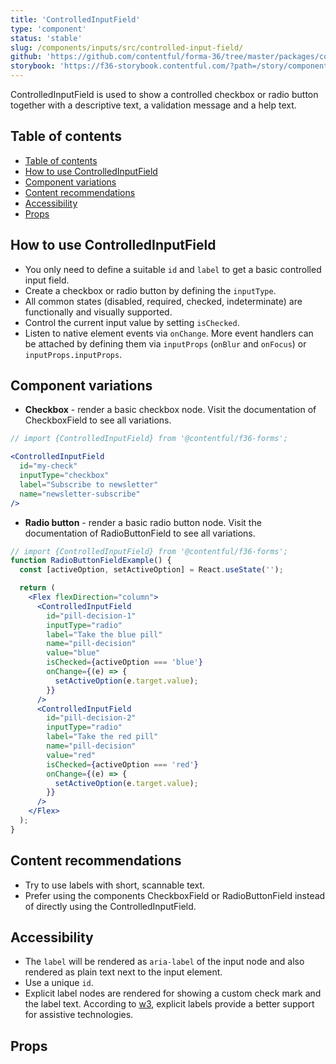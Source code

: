 ```yaml
---
title: 'ControlledInputField'
type: 'component'
status: 'stable'
slug: /components/inputs/src/controlled-input-field/
github: 'https://github.com/contentful/forma-36/tree/master/packages/components/inputs/src/controlled-input-field'
storybook: 'https://f36-storybook.contentful.com/?path=/story/components-controlled-input-field--overview'
---
```


ControlledInputField is used to show a controlled checkbox or radio button together with a descriptive text, a validation message and a help text.

## Table of contents

- [Table of contents](#table-of-contents)
- [How to use ControlledInputField](#how-to-use-controlledinputfield)
- [Component variations](#component-variations)
- [Content recommendations](#content-recommendations)
- [Accessibility](#accessibility)
- [Props](#props)

## How to use ControlledInputField

- You only need to define a suitable `id` and `label` to get a basic controlled input field.
- Create a checkbox or radio button by defining the `inputType`.
- All common states (disabled, required, checked, indeterminate) are functionally and visually supported.
- Control the current input value by setting `isChecked`.
- Listen to native element events via `onChange`. More event handlers can be attached by defining them via `inputProps` (`onBlur` and `onFocus`) or `inputProps.inputProps`.

## Component variations

- **Checkbox** - render a basic checkbox node. Visit the documentation of CheckboxField to see all variations.

```jsx
// import {ControlledInputField} from '@contentful/f36-forms';

<ControlledInputField
  id="my-check"
  inputType="checkbox"
  label="Subscribe to newsletter"
  name="newsletter-subscribe"
/>
```

- **Radio button** - render a basic radio button node. Visit the documentation of RadioButtonField to see all variations.

```jsx
// import {ControlledInputField} from '@contentful/f36-forms';
function RadioButtonFieldExample() {
  const [activeOption, setActiveOption] = React.useState('');

  return (
    <Flex flexDirection="column">
      <ControlledInputField
        id="pill-decision-1"
        inputType="radio"
        label="Take the blue pill"
        name="pill-decision"
        value="blue"
        isChecked={activeOption === 'blue'}
        onChange={(e) => {
          setActiveOption(e.target.value);
        }}
      />
      <ControlledInputField
        id="pill-decision-2"
        inputType="radio"
        label="Take the red pill"
        name="pill-decision"
        value="red"
        isChecked={activeOption === 'red'}
        onChange={(e) => {
          setActiveOption(e.target.value);
        }}
      />
    </Flex>
  );
}
```

## Content recommendations

- Try to use labels with short, scannable text.
- Prefer using the components CheckboxField or RadioButtonField instead of directly using the ControlledInputField.

## Accessibility

- The `label` will be rendered as `aria-label` of the input node and also rendered as plain text next to the input element.
- Use a unique `id`.
- Explicit label nodes are rendered for showing a custom check mark and the label text. According to [w3](https://www.w3.org/WAI/tutorials/forms/labels/#associating-labels-implicitly), explicit labels provide a better support for assistive technologies.

## Props


<Props of="ControlledInputField" />
